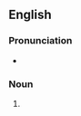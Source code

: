 {{also|Sterns}}
==English==

===Pronunciation===
* {{IPA|/ˈstɜː(ɹ)nz/|lang=en}}
{{rfap|lang=en}}

===Noun===
{{head|en|noun plural form}}

# {{plural of|stern|lang=en}}